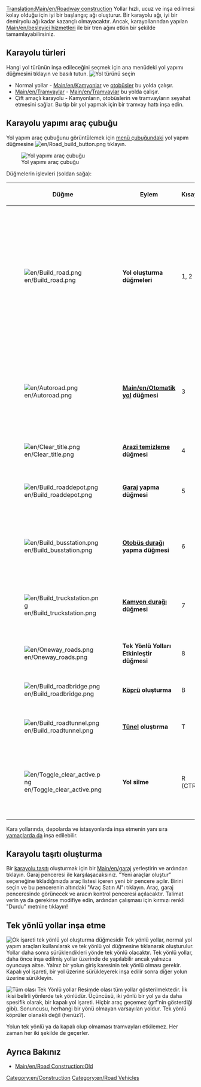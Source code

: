 [[Translation:Main/en/Roadway construction]]{{en/-}}{{en/Table of contents}}
Yollar hızlı, ucuz ve inşa edilmesi kolay olduğu için iyi bir başlangıç ağı oluşturur.  Bir karayolu ağı, iyi bir demiryolu ağı kadar kazançlı olmayacaktır.  Ancak, karayollarından yapılan [[Main/en/besleyici hizmetleri]] ile bir tren ağını etkin bir şekilde tamamlayabilirsiniz.
==Karayolu türleri==
Hangi yol türünün inşa edileceğini seçmek için ana menüdeki yol yapımı düğmesini tıklayın ve basılı tutun.
[[File:en/Roadmenu.png|none|frame|Yol türünü seçin]]
* Normal yollar - [[Main/en/Kamyonlar]] ve [[Main/en/bus|otobüsler]] bu yolda çalışır.
* [[Main/en/Tramvaylar]] - [[Main/en/Tramvaylar]] bu yolda çalışır.
* Çift amaçlı karayolu - Kamyonların, otobüslerin ve tramvayların seyahat etmesini sağlar. Bu tip bir yol yapmak için bir tramvay hattı inşa edin.
==Karayolu yapımı araç çubuğu==
Yol yapım araç çubuğunu görüntülemek için [[Main/en/Game interface#The Menu bar|menü çubuğundaki]] yol yapım düğmesine [[File:en/Road build button.png]] tıklayın.

[[File:en/Road constructionnew.png|none|frame|Yol yapımı araç çubuğu]]

Düğmelerin işlevleri (soldan sağa):
{| {{en/Wikitable}}
|- style="background:#efefef"
!width='46'|Düğme
!width='150'|Eylem
!Kısayol
!Açıklama
|-
|[[File:en/Build road.png]]
|'''Yol oluşturma düğmeleri'''||1, 2||Seçilen yönde bir yol oluşturur; tıklayıp sürükleyebilirsiniz. Bunun yarım kare hassasiyeti ile çalıştığını unutmayın. Örneğin, bir karenin sağ yarısını tıklayın ve sağa sürükleyin, yol yarım bir kareyle başlayacaktır. Aynısı bitiş karesi için de geçerlidir.
|-
|[[File:en/Autoroad.png]]||'''[[Main/en/Otomatik yol]] düğmesi'''||3||Herhangi bir yönde yol oluşturmak için çok verimli bir araç (ilk başta kullanımı zor olsa da). Ctrl tuşuna basılıyken kullanılırsa yolu kolayca kaldırır.
|-
|[[File:en/Clear title.png]]||'''[[Main/en/Landscaping|Arazi temizleme]] düğmesi'''||4||Kareleri temizler.
|-
|[[File:en/Build roaddepot.png]]||'''[[Main/en/Depots|Garaj]] yapma düğmesi'''||5||Bir garaj yönlendirmeniz ve oluşturmanız için garaj penceresini açar.
|-
|[[File:en/Build busstation.png]]||'''[[Main/en/Stations#Bus Stations|Otobüs durağı]] yapma düğmesi'''||6||Bir otobüs durağını yönlendirmeniz ve oluşturmanız için otobüs durağı penceresini açar.
|-
|[[File:en/Build truckstation.png]]||'''[[Main/en/Stations#Truck Stations|Kamyon durağı]] düğmesi'''||7||Bir kamyon durağını yönlendirmeniz ve inşa etmeniz için kamyon durağı penceresini açar.
|-
|[[File:en/Oneway roads.png]]||'''Tek Yönlü Yolları Etkinleştir düğmesi'''||8||Tek yönlü yollar oluşturmanızı sağlar.
|-
|[[File:en/Build roadbridge.png]]||'''[[Main/en/Bridges|Köprü]] oluşturma'''||B||Bir köprü oluşturmanızı sağlar.
|-
|[[File:en/Build roadtunnel.png]]||'''[[Main/en/Tunnels|Tünel]] oluştırma'''||T||Bir tünel oluşturmanızı sağlar.
|-
|[[File:en/Toggle clear active.png]]||'''Yol silme'''||R (CTRL)||Başka bir araç seçin ve ardından bu öğeyi kaldırmak için bunu seçin. Ctrl tuşuna basarak durumu değiştirebilirsiniz.
|}

Kara yollarında, depolarda ve istasyonlarda inşa etmenin yanı sıra [[Main/en/Build on slopes|yamaçlarda da]] inşa edilebilir.

==Karayolu taşıtı oluşturma==

Bir [[Main/en/Road vehicles|karayolu taşıtı]] oluşturmak için bir [[Main/en/garaj]] yerleştirin ve ardından tıklayın. Garaj penceresi ile karşılaşacaksınız. "Yeni araçlar oluştur" seçeneğine tıkladığınızda araç listesi içeren yeni bir pencere açılır. Birini seçin ve bu pencerenin altındaki "Araç Satın Al"ı tıklayın. Araç, garaj penceresinde görünecek ve aracın kontrol penceresi açılacaktır. Talimat verin ya da gerekirse modifiye edin, ardından çalışması için kırmızı renkli "Durdu" metnine tıklayın!

==Tek yönlü yollar inşa etme==
[[File:en/Oneway.png|right|frame|Ok işareti tek yönlü yol oluşturma düğmesidir]]
Tek yönlü yollar, normal yol yapım araçları kullanılarak ve tek yönlü yol düğmesine tıklanarak oluşturulur. Yollar daha sonra sürüklendikleri yönde tek yönlü olacaktır. Tek yönlü yollar, daha önce inşa edilmiş yollar üzerinde de yapılabilir ancak yalnızca oyuncuya aitse. Yalnız bir yolun giriş karesinin tek yönlü olması gerekir. Kapalı yol işareti, bir yol üzerine sürükleyerek inşa edilir sonra diğer yolun üzerine sürükleyin.

[[File:en/Oneways.png|left|frame|Tüm olası Tek Yönlü yollar]]
Resimde olası tüm yollar gösterilmektedir. İlk ikisi belirli yönlerde tek yönlüdür. Üçüncüsü, iki yönlü bir yol ya da daha spesifik olarak, bir kapalı yol işareti. Hiçbir araç geçemez (grf'nin gösterdiği gibi). Sonuncusu, herhangi bir yönü olmayan varsayılan yoldur. Tek yönlü köprüler olanaklı değil (henüz?).

Yolun tek yönlü ya da kapalı olup olmaması tramvayları etkilemez. Her zaman her iki şekilde de geçerler.

==Ayrıca Bakınız==
*[[Main/en/Road Construction:Old]]

[[Category:en/Construction]]
[[Category:en/Road Vehicles]]